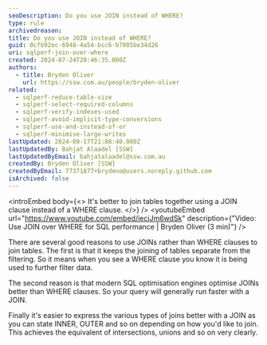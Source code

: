 ```yaml
---
seoDescription: Do you use JOIN instead of WHERE?
type: rule
archivedreason:
title: Do you use JOIN instead of WHERE?
guid: 0cfb92ec-6948-4a54-bcc6-b7005be34d26
uri: sqlperf-join-over-where
created: 2024-07-24T20:46:35.000Z
authors:
  - title: Bryden Oliver
    url: https://ssw.com.au/people/bryden-oliver
related:
  - sqlperf-reduce-table-size
  - sqlperf-select-required-columns
  - sqlperf-verify-indexes-used
  - sqlperf-avoid-implicit-type-conversions
  - sqlperf-use-and-instead-of-or
  - sqlperf-minimise-large-writes
lastUpdated: 2024-09-17T21:08:40.000Z
lastUpdatedBy: Bahjat Alaadel [SSW]
lastUpdatedByEmail: bahjatalaadel@ssw.com.au
createdBy: Bryden Oliver [SSW]
createdByEmail: 77371877+brydeno@users.noreply.github.com
isArchived: false
---
```


<introEmbed
  body={<>
It's better to join tables together using a JOIN clause instead of a WHERE clause.
  </>}
/>
<youtubeEmbed url="https://www.youtube.com/embed/ieciJm6wdSk" description={"Video: Use JOIN over WHERE for SQL performance | Bryden Oliver (3 min)"} />

There are several good reasons to use JOINs rather than WHERE clauses to join tables.
The first is that it keeps the joining of tables separate from the filtering. So it means when you see a WHERE clause you know it is being used to further filter data.

The second reason is that modern SQL optimisation engines optimise JOINs better than WHERE clauses. So your query will generally run faster with a JOIN.

Finally it's easier to express the various types of joins better with a JOIN as you can state INNER, OUTER and so on depending on how you'd like to join. This achieves the equivalent of intersections, unions and so on very clearly.
